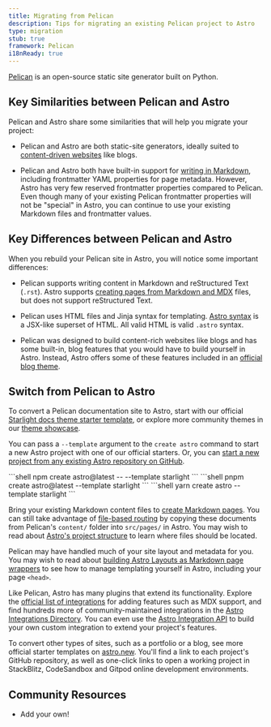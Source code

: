 ```yaml
---
title: Migrating from Pelican
description: Tips for migrating an existing Pelican project to Astro
type: migration
stub: true
framework: Pelican
i18nReady: true
---
```



[Pelican](https://getpelican.com) is an open-source static site generator built on Python.

## Key Similarities between Pelican and Astro

Pelican and Astro share some similarities that will help you migrate your project:

- Pelican and Astro are both static-site generators, ideally suited to [content-driven websites](/en/concepts/why-astro/#content-driven) like blogs.

- Pelican and Astro both have built-in support for [writing in Markdown](/en/guides/markdown-content/), including frontmatter YAML properties for page metadata. However, Astro has very few reserved frontmatter properties compared to Pelican. Even though many of your existing Pelican frontmatter properties will not be "special" in Astro, you can continue to use your existing Markdown files and frontmatter values.

## Key Differences between Pelican and Astro

When you rebuild your Pelican site in Astro, you will notice some important differences:

- Pelican supports writing content in Markdown and reStructured Text (`.rst`). Astro supports [creating pages from Markdown and MDX](/en/guides/markdown-content/) files, but does not support reStructured Text.

- Pelican uses HTML files and Jinja syntax for templating. [Astro syntax](/en/basics/astro-components/) is a JSX-like superset of HTML. All valid HTML is valid `.astro` syntax.

- Pelican was designed to build content-rich websites like blogs and has some built-in, blog features that you would have to build yourself in Astro. Instead, Astro offers some of these features included in an [official blog theme](https://github.com/withastro/astro/tree/latest/examples/blog).

## Switch from Pelican to Astro

To convert a Pelican documentation site to Astro, start with our official [Starlight docs theme starter template](https://starlight.astro.build), or explore more community themes in our [theme showcase](https://astro.build/themes/). 

You can pass a `--template` argument to the `create astro` command to start a new Astro project with one of our official starters. Or, you can [start a new project from any existing Astro repository on GitHub](/en/install-and-setup/#use-a-theme-or-starter-template).

  <PackageManagerTabs>
    <Fragment slot="npm">
    ```shell
    npm create astro@latest -- --template starlight
    ```
    </Fragment>
    <Fragment slot="pnpm">
    ```shell
    pnpm create astro@latest --template starlight
    ```
    </Fragment>
    <Fragment slot="yarn">
    ```shell
    yarn create astro --template starlight
    ```
    </Fragment>
  </PackageManagerTabs>

Bring your existing Markdown content files to [create Markdown pages](/en/guides/markdown-content/). You can still take advantage of [file-based routing](/en/guides/routing/) by copying these documents from Pelican's `content/` folder into `src/pages/` in Astro. You may wish to read about [Astro's project structure](/en/basics/project-structure/) to learn where files should be located.

Pelican may have handled much of your site layout and metadata for you. You may wish to read about [building Astro Layouts as Markdown page wrappers](/en/basics/layouts/#markdown-layouts) to see how to manage templating yourself in Astro, including your page `<head>`.

Like Pelican, Astro has many plugins that extend its functionality. Explore the [official list of integrations](/en/guides/integrations-guide/) for adding features such as MDX support, and find hundreds more of community-maintained integrations in the [Astro Integrations Directory](https://astro.build/integrations/). You can even use the [Astro Integration API](/en/reference/integrations-reference/) to build your own custom integration to extend your project's features.

To convert other types of sites, such as a portfolio or a blog, see more official starter templates on [astro.new](https://astro.new). You'll find a link to each project's GitHub repository, as well as one-click links to open a working project in StackBlitz, CodeSandbox and Gitpod online development environments.

## Community Resources

- Add your own!
